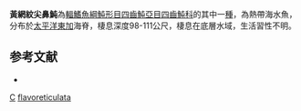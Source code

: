 {{Speciesbox
| taxon = Canthigaster flavoreticulata
| status = NE
| status_system = IUCN3.1 
| binomial_authority = [[Matsuura|Matsuura]], 1986
| synonyms = 
}}
'''黃網紋尖鼻魨'''為[[輻鰭魚綱|輻鰭魚綱]][[魨形目|魨形目]][[四齒魨亞目|四齒魨亞目]][[四齒魨科|四齒魨科]]的其中一[[種|種]]，為熱帶海水魚，分布於[[太平洋|太平洋]][[東加|東加]]海脊，棲息深度98-111公尺，棲息在底層水域，生活習性不明。

==参考文献==
*{{FishBase_species|genus=Canthigaster|species=flavoreticulata|year=2014|month=3}}

{{taxonbar}}
[[Category:1986年描述的鱼类|C]]
[[Category:尖鼻魨屬|flavoreticulata]]